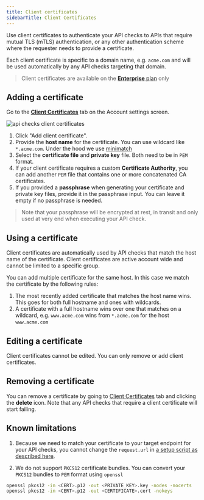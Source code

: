 ```yaml
---
title: Client certificates
sidebarTitle: Client Certificates
---
```


Use client certificates to authenticate your API checks to APIs that require mutual TLS (mTLS) authentication, or
any other authentication scheme where the requester needs to provide a certificate.

Each client certificate is specific to a domain name, e.g. `acme.com` and will be used automatically by any API checks 
targeting that domain.

> Client certificates are available on the [**Enterprise** plan](/pricing/) only

## Adding a certificate

Go to the **[Client Certificates](https://app.checklyhq.com/settings/account/client-certificates)** tab on the Account settings screen.

![api checks client certificates](/images/api-checks/client-certificates.png)

1. Click "Add client certificate".
2. Provide the **host name** for the certificate. You can use wildcard like `*.acme.com`. Under the hood we use [minimatch](https://www.npmjs.com/package/minimatch) 
3. Select the **certificate file** and **private key** file. Both need to be in `PEM` format.
4. If your client certificate requires a custom **Certificate Authority**, you can add another `PEM` file that contains one or more concatenated CA certificates.
5. If you provided a **passphrase** when generating your certificate and private key files, provide it in the passphrase input. You can leave it empty if no passphrase is needed.

> Note that your passphrase will be encrypted at rest, in transit and only used at very end when executing your API check. 

## Using a certificate

Client certificates are automatically used by API checks that match the host name of the certificate. Client certificates 
are active account wide and cannot be limited to a specific group.

You can add multiple certificate for the same host. In this case we match the certificate by the following rules:

1. The most recently added certificate that matches the host name wins. This goes for both full hostname and ones with wildcards.
2. A certificate with a full hostname wins over one that matches on a wildcard, e.g. `www.acme.com` wins from `*.acme.com` for the host `www.acme.com`

## Editing a certificate

Client certificates cannot be edited. You can only remove or add client certificates.

## Removing a certificate

You can remove a certificate by going to [Client Certificates](https://app.checklyhq.com/settings/account/client-certificates)
tab and clicking the **delete** icon. Note that any API checks that require a client certificate will start failing. 

## Known limitations

1. Because we need to match your certificate to your target endpoint for your API checks, you cannot change the `request.url` 
in [a setup script as described here](/detect/synthetic-monitoring/api-checks/set-up-and-tear-down#request).

2. We do not support `PKCS12` certificate bundles. You can convert your `PKCS12` bundles to `PEM` format using `openssl`

```bash
openssl pkcs12 -in <CERT>.p12 -out <PRIVATE_KEY>.key -nodes -nocerts
openssl pkcs12 -in <CERT>.p12 -out <CERTIFICATE>.cert -nokeys
```
